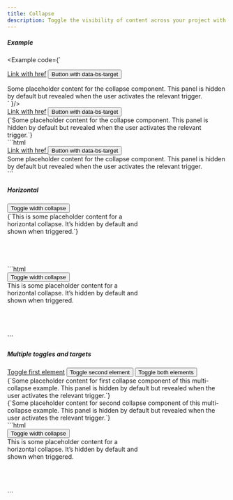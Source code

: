 ```yaml
---
title: Collapse
description: Toggle the visibility of content across your project with a few classes and our JavaScript plugins.
---
```


##### Example

<Example code={`<div class="inline-flex gap-2 mb-3">
    <a class="btn btn-primary" data-bs-toggle="collapse" href="#collapseExample" role="button" aria-expanded="false" aria-controls="collapseExample">Link with href</a>
    <button class="btn btn-primary" type="button" data-bs-toggle="collapse" data-bs-target="#collapseExample" aria-expanded="false" aria-controls="collapseExample">Button with data-bs-target</button>
  </div>
  <div class="collapse" id="collapseExample">
    <div class="card card-body">
      Some placeholder content for the collapse component. This panel is hidden by default but revealed when the user activates the relevant trigger.
    </div>
  </div>`
}/>
<Example>
  <div slot="preview" class='not-prose'>
    <div class="inline-flex gap-2 mb-3">
      <a class="btn btn-primary" data-bs-toggle="collapse" href="#collapseExample" role="button" aria-expanded="false" aria-controls="collapseExample">Link with href</a>
      <button class="btn btn-primary" type="button" data-bs-toggle="collapse" data-bs-target="#collapseExample" aria-expanded="false" aria-controls="collapseExample">Button with data-bs-target</button>
    </div>
    <div class="collapse" id="collapseExample">
      <div class="card card-body">
        {`Some placeholder content for the collapse component. This panel is hidden by default but revealed when the user activates the relevant trigger.`}
      </div>
    </div>
  </div>

  <div slot="code">
    ```html
    <div class="inline-flex gap-2 mb-3">
      <a class="btn btn-primary" data-bs-toggle="collapse" href="#collapseExample" role="button" aria-expanded="false" aria-controls="collapseExample">
        Link with href
      </a>
      <button class="btn btn-primary" type="button" data-bs-toggle="collapse" data-bs-target="#collapseExample" aria-expanded="false" aria-controls="collapseExample">
        Button with data-bs-target
      </button>
    </div>
    <div class="collapse" id="collapseExample">
      <div class="card card-body">
        Some placeholder content for the collapse component. This panel is hidden by default but revealed when the user activates the relevant trigger.
      </div>
    </div>
    ```
  </div>
</Example>

##### Horizontal

<Example>
  <div slot="preview" class='not-prose'>
    <div class='mb-3'>
      <button class="btn btn-primary" type="button" data-bs-toggle="collapse" data-bs-target="#collapseWidthExample" aria-expanded="false" aria-controls="collapseWidthExample">Toggle width collapse</button>
    </div>
    <div style="min-height: 120px;">
      <div class="collapse collapse-horizontal" id="collapseWidthExample">
        <div class="card card-body" style="width: 300px;">
          {`This is some placeholder content for a horizontal collapse. It’s hidden by default and shown when triggered.`}
        </div>
      </div>
    </div>
  </div>

  <div slot="code">
    ```html
    <div class='mb-3'>
      <button class="btn btn-primary" type="button" data-bs-toggle="collapse" data-bs-target="#collapseWidthExample" aria-expanded="false" aria-controls="collapseWidthExample">
        Toggle width collapse
      </button>
    </div>
    <div style="min-height: 120px;">
      <div class="collapse collapse-horizontal" id="collapseWidthExample">
        <div class="card card-body" style="width: 300px;">
          This is some placeholder content for a horizontal collapse. It’s hidden by default and shown when triggered.
        </div>
      </div>
    </div>
    ```
  </div>
</Example>

##### Multiple toggles and targets

<Example>
  <div slot="preview" class='not-prose'>
    <div class="inline-flex gap-1 mb-3">
      <a class="btn btn-primary" data-bs-toggle="collapse" href="#multiCollapseExample1" role="button" aria-expanded="false" aria-controls="multiCollapseExample1">Toggle first element</a>
      <button class="btn btn-primary" type="button" data-bs-toggle="collapse" data-bs-target="#multiCollapseExample2" aria-expanded="false" aria-controls="multiCollapseExample2">Toggle second element</button>
      <button class="btn btn-primary" type="button" data-bs-toggle="collapse" data-bs-target=".multi-collapse" aria-expanded="false" aria-controls="multiCollapseExample1 multiCollapseExample2">Toggle both elements</button>
    </div>
    <div class="grid grid-cols-2 gap-3">
      <div>
        <div class="collapse multi-collapse" id="multiCollapseExample1">
          <div class="card card-body">
            {`Some placeholder content for first collapse component of this multi-collapse example. This panel is hidden by default but revealed when the user activates the relevant trigger.`}
          </div>
        </div>
      </div>
      <div>
        <div class="collapse multi-collapse" id="multiCollapseExample2">
          <div class="card card-body">
            {`Some placeholder content for second collapse component of this multi-collapse example. This panel is hidden by default but revealed when the user activates the relevant trigger.`}
          </div>
        </div>
      </div>
    </div>
  </div>

  <div slot="code">
    ```html
    <div class='mb-3'>
      <button class="btn btn-primary" type="button" data-bs-toggle="collapse" data-bs-target="#collapseWidthExample" aria-expanded="false" aria-controls="collapseWidthExample">
        Toggle width collapse
      </button>
    </div>
    <div style="min-height: 120px;">
      <div class="collapse collapse-horizontal" id="collapseWidthExample">
        <div class="card card-body" style="width: 300px;">
          This is some placeholder content for a horizontal collapse. It’s hidden by default and shown when triggered.
        </div>
      </div>
    </div>
    ```
  </div>
</Example>
